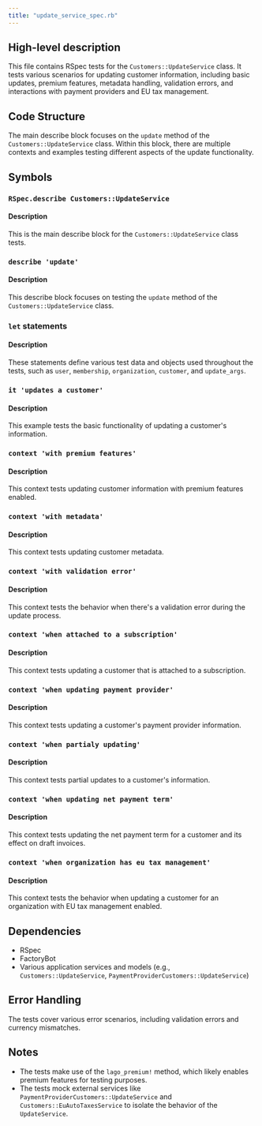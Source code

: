 ```yaml
---
title: "update_service_spec.rb"
---
```


## High-level description
This file contains RSpec tests for the `Customers::UpdateService` class. It tests various scenarios for updating customer information, including basic updates, premium features, metadata handling, validation errors, and interactions with payment providers and EU tax management.

## Code Structure
The main describe block focuses on the `update` method of the `Customers::UpdateService` class. Within this block, there are multiple contexts and examples testing different aspects of the update functionality.

## Symbols

### `RSpec.describe Customers::UpdateService`
#### Description
This is the main describe block for the `Customers::UpdateService` class tests.

### `describe 'update'`
#### Description
This describe block focuses on testing the `update` method of the `Customers::UpdateService` class.

### `let` statements
#### Description
These statements define various test data and objects used throughout the tests, such as `user`, `membership`, `organization`, `customer`, and `update_args`.

### `it 'updates a customer'`
#### Description
This example tests the basic functionality of updating a customer's information.

### `context 'with premium features'`
#### Description
This context tests updating customer information with premium features enabled.

### `context 'with metadata'`
#### Description
This context tests updating customer metadata.

### `context 'with validation error'`
#### Description
This context tests the behavior when there's a validation error during the update process.

### `context 'when attached to a subscription'`
#### Description
This context tests updating a customer that is attached to a subscription.

### `context 'when updating payment provider'`
#### Description
This context tests updating a customer's payment provider information.

### `context 'when partialy updating'`
#### Description
This context tests partial updates to a customer's information.

### `context 'when updating net payment term'`
#### Description
This context tests updating the net payment term for a customer and its effect on draft invoices.

### `context 'when organization has eu tax management'`
#### Description
This context tests the behavior when updating a customer for an organization with EU tax management enabled.

## Dependencies
- RSpec
- FactoryBot
- Various application services and models (e.g., `Customers::UpdateService`, `PaymentProviderCustomers::UpdateService`)

## Error Handling
The tests cover various error scenarios, including validation errors and currency mismatches.

## Notes
- The tests make use of the `lago_premium!` method, which likely enables premium features for testing purposes.
- The tests mock external services like `PaymentProviderCustomers::UpdateService` and `Customers::EuAutoTaxesService` to isolate the behavior of the `UpdateService`.
